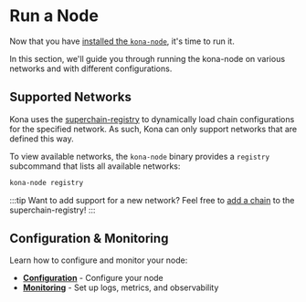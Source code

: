 # Run a Node

Now that you have [installed the `kona-node`](/node/install/overview),
it's time to run it.

In this section, we'll guide you through running the kona-node on
various networks and with different configurations.


## Supported Networks

Kona uses the [superchain-registry][scr] to dynamically load
chain configurations for the specified network. As such, Kona
can only support networks that are defined this way.

[scr]: https://github.com/ethereum-optimism/superchain-registry

To view available networks, the `kona-node` binary provides
a `registry` subcommand that lists all available networks:

```bash
kona-node registry
```

:::tip
Want to add support for a new network?
Feel free to [add a chain](https://github.com/ethereum-optimism/superchain-registry/blob/main/docs/ops.md#adding-a-chain)
to the superchain-registry!
:::


## Configuration & Monitoring

Learn how to configure and monitor your node:

-   **[Configuration](/node/configuration)** - Configure your node
-   **[Monitoring](/node/monitoring)** - Set up logs, metrics, and observability

